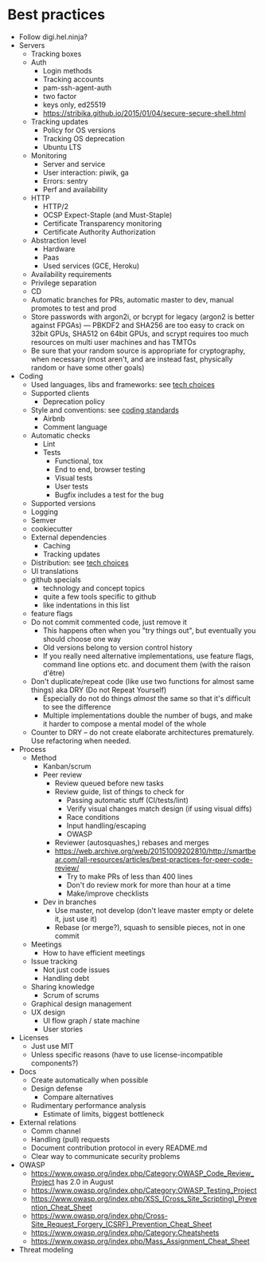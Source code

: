 # Best practices

* Follow digi.hel.ninja?
* Servers
   * Tracking boxes
   * Auth
      * Login methods
      * Tracking accounts
      * pam-ssh-agent-auth
      * two factor
      * keys only, ed25519
      * https://stribika.github.io/2015/01/04/secure-secure-shell.html
   * Tracking updates
      * Policy for OS versions
      * Tracking OS deprecation
      * Ubuntu LTS
   * Monitoring
      * Server and service
      * User interaction: piwik, ga
      * Errors: sentry
      * Perf and availability
   * HTTP
      * HTTP/2
      * OCSP Expect-Staple (and Must-Staple)
      * Certificate Transparency monitoring
      * Certificate Authority Authorization
   * Abstraction level
      * Hardware
      * Paas
      * Used services (GCE, Heroku)
   * Availability requirements
   * Privilege separation
   * CD
   * Automatic branches for PRs, automatic master to dev, manual promotes to test and prod
   * Store passwords with argon2i, or bcrypt for legacy (argon2 is better against FPGAs) —
     PBKDF2 and SHA256 are too easy to crack on 32bit GPUs, SHA512 on 64bit GPUs,
     and scrypt requires too much resources on multi user machines and has TMTOs
   * Be sure that your random source is appropriate for cryptography, when necessary
     (most aren't, and are instead fast, physically random or have some other goals)
* Coding
   * Used languages, libs and frameworks: see [tech choices](./technology-choices.md)
   * Supported clients
      * Deprecation policy
   * Style and conventions: see [coding standards](./coding-standards.md)
      * Airbnb
      * Comment language
   * Automatic checks
      * Lint
      * Tests
         * Functional, tox
         * End to end, browser testing
         * Visual tests
         * User tests
         * Bugfix includes a test for the bug
   * Supported versions
   * Logging
   * Semver
   * cookiecutter
   * External dependencies
      * Caching
      * Tracking updates
   * Distribution: see [tech choices](./technology-choices.md)
   * UI translations
   * github specials
      * technology and concept topics
      * quite a few tools specific to github
      * like indentations in this list
   * feature flags
   * Do not commit commented code, just remove it
      * This happens often when you "try things out", but eventually you should choose one way
      * Old versions belong to version control history
      * If you really need alternative implementations, use feature flags, command line options etc.
        and document them (with the raison d'être)
   * Don't duplicate/repeat code (like use two functions for almost same things)
     aka DRY (Do not Repeat Yourself)
      * Especially do not do things *almost* the same so that it's difficult to see the difference
      * Multiple implementations double the number of bugs,
        and make it harder to compose a mental model of the whole
   * Counter to DRY – do not create elaborate architectures prematurely. Use refactoring when needed.
* Process
   * Method
      * Kanban/scrum
      * Peer review
         * Review queued before new tasks
         * Review guide, list of things to check for
            * Passing automatic stuff (CI/tests/lint)
            * Verify visual changes match design (if using visual diffs)
            * Race conditions
            * Input handling/escaping
            * OWASP
         * Reviewer (autosquashes,) rebases and merges
         * https://web.archive.org/web/20151009202810/http://smartbear.com/all-resources/articles/best-practices-for-peer-code-review/
           * Try to make PRs of less than 400 lines
           * Don't do review mork for more than hour at a time
           * Make/improve checklists
      * Dev in branches
         * Use master, not develop (don't leave master empty or delete it, just use it)
         * Rebase (or merge?), squash to sensible pieces, not in one commit
   * Meetings
      * How to have efficient meetings
   * Issue tracking
      * Not just code issues
      * Handling debt
   * Sharing knowledge
      * Scrum of scrums
   * Graphical design management
   * UX design
      * UI flow graph / state machine
      * User stories
* Licenses
   * Just use MIT
   * Unless specific reasons (have to use license-incompatible components?)
* Docs
   * Create automatically when possible
   * Design defense
      * Compare alternatives
   * Rudimentary performance analysis
      * Estimate of limits, biggest bottleneck
* External relations
   * Comm channel
   * Handling (pull) requests
   * Document contribution protocol in every README.md
   * Clear way to communicate security problems
* OWASP
   * https://www.owasp.org/index.php/Category:OWASP_Code_Review_Project has 2.0 in August
   * https://www.owasp.org/index.php/Category:OWASP_Testing_Project
   * https://www.owasp.org/index.php/XSS_(Cross_Site_Scripting)_Prevention_Cheat_Sheet
   * https://www.owasp.org/index.php/Cross-Site_Request_Forgery_(CSRF)_Prevention_Cheat_Sheet
   * https://www.owasp.org/index.php/Category:Cheatsheets
   * https://www.owasp.org/index.php/Mass_Assignment_Cheat_Sheet
* Threat modeling
